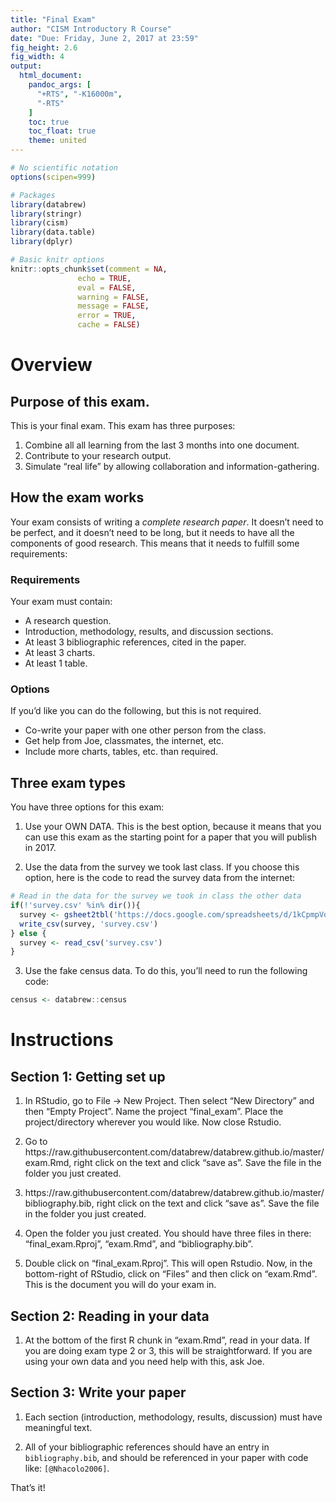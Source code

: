```yaml
---
title: "Final Exam"
author: "CISM Introductory R Course"
date: "Due: Friday, June 2, 2017 at 23:59"
fig_height: 2.6
fig_width: 4
output:
  html_document:
    pandoc_args: [
      "+RTS", "-K16000m",
      "-RTS"
    ]
    toc: true
    toc_float: true
    theme: united
---
```



```r
# No scientific notation
options(scipen=999)

# Packages 
library(databrew)
library(stringr)
library(cism)
library(data.table)
library(dplyr)

# Basic knitr options
knitr::opts_chunk$set(comment = NA, 
               echo = TRUE,
               eval = FALSE,
               warning = FALSE, 
               message = FALSE, 
               error = TRUE, 
               cache = FALSE)
```

# Overview

## Purpose of this exam.

This is your final exam. This exam has three purposes:

1. Combine all all learning from the last 3 months into one document.  
2. Contribute to your research output.   
3. Simulate "real life" by allowing collaboration and information-gathering.

## How the exam works

Your exam consists of writing a _complete research paper_. It doesn't need to be perfect, and it doesn't need to be long, but it needs to have all the components of good research. This means that it needs to fulfill some requirements:

### Requirements 

Your exam must contain: 

- A research question.
- Introduction, methodology, results, and discussion sections.
- At least 3 bibliographic references, cited in the paper.
- At least 3 charts.
- At least 1 table.

### Options

If you'd like you can do the following, but this is not required.

- Co-write your paper with one other person from the class.  
- Get help from Joe, classmates, the internet, etc.  
- Include more charts, tables, etc. than required.


## Three exam types

You have three options for this exam:

1. Use your OWN DATA. This is the best option, because it means that you can use this exam as the starting point for a paper that you will publish in 2017.

2. Use the data from the survey we took last class. If you choose this option, here is the code to read the survey data from the internet:

```r
# Read in the data for the survey we took in class the other data
if(!'survey.csv' %in% dir()){
  survey <- gsheet2tbl('https://docs.google.com/spreadsheets/d/1kCpmpVqD4tzkdGgyLQGVqeZG1sJoe2FwFJIxtDRsrb0/edit?usp=sharing')
  write_csv(survey, 'survey.csv')
} else {
  survey <- read_csv('survey.csv')
}
```

3. Use the fake census data. To do this, you'll need to run the following code:

```r
census <- databrew::census
```

# Instructions

## Section 1: Getting set up

1. In RStudio, go to File -> New Project. Then select "New Directory" and then "Empty Project". Name the project "final_exam". Place the project/directory wherever you would like. Now close Rstudio.

2. Go to https://raw.githubusercontent.com/databrew/databrew.github.io/master/exam.Rmd, right click on the text and click "save as". Save the file in the folder you just created.

3. https://raw.githubusercontent.com/databrew/databrew.github.io/master/bibliography.bib, right click on the text and click "save as". Save the file in the folder you just created.

4. Open the folder you just created. You should have three files in there: "final_exam.Rproj", "exam.Rmd", and "bibliography.bib".

5. Double click on "final_exam.Rproj". This will open Rstudio. Now, in the bottom-right of RStudio, click on "Files" and then click on "exam.Rmd". This is the document you will do your exam in.

## Section 2: Reading in your data

1. At the bottom of the first R chunk in "exam.Rmd", read in your data. If you are doing exam type 2 or 3, this will be straightforward. If you are using your own data and you need help with this, ask Joe.

## Section 3: Write your paper

1. Each section (introduction, methodology, results, discussion) must have meaningful text.

2. All of your bibliographic references should have an entry in `bibliography.bib`, and should be referenced in your paper with code like: `[@Nhacolo2006]`. 

That's it!


